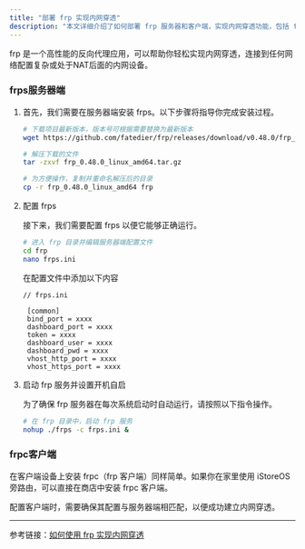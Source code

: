 ```yaml
---
title: "部署 frp 实现内网穿透"
description: "本文详细介绍了如何部署 frp 服务器和客户端，实现内网穿透功能，包括 frp 的安装、配置及设置开机自启动。"
---
```



frp 是一个高性能的反向代理应用，可以帮助你轻松实现内网穿透，连接到任何网络配置复杂或处于NAT后面的内网设备。

### frps服务器端

1. 首先，我们需要在服务器端安装 frps。以下步骤将指导你完成安装过程。

    ```bash
    # 下载项目最新版本，版本号可根据需要替换为最新版本
    wget https://github.com/fatedier/frp/releases/download/v0.48.0/frp_0.48.0_linux_amd64.tar.gz
    
    # 解压下载的文件
    tar -zxvf frp_0.48.0_linux_amd64.tar.gz
    
    # 为方便操作，复制并重命名解压后的目录
    cp -r frp_0.48.0_linux_amd64 frp
    ```

2. 配置 frps

   接下来，我们需要配置 frps 以便它能够正确运行。

    ```bash
    # 进入 frp 目录并编辑服务器端配置文件
    cd frp
    nano frps.ini
    ```
    在配置文件中添加以下内容
   
   ```
   // frps.ini
   
    [common]
    bind_port = xxxx
    dashboard_port = xxxx
    token = xxxx
    dashboard_user = xxxx
    dashboard_pwd = xxxx
    vhost_http_port = xxxx
    vhost_https_port = xxxx
    ```

3. 启动 frp 服务并设置开机自启

   为了确保 frp 服务器在每次系统启动时自动运行，请按照以下指令操作。

    ```bash
    # 在 frp 目录中，启动 frp 服务
    nohup ./frps -c frps.ini &
    ```

### frpc客户端

在客户端设备上安装 frpc（frp 客户端）同样简单。如果你在家里使用 iStoreOS 旁路由，可以直接在商店中安装 frpc 客户端。

配置客户端时，需要确保其配置与服务器端相匹配，以便成功建立内网穿透。

---

参考链接：[如何使用 frp 实现内网穿透](https://sspai.com/post/52523/)